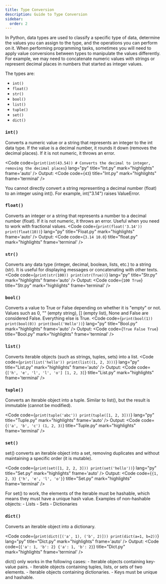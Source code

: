 ```yaml
---
title: Type Conversion
description: Guide to Type Conversion
sidebar:
  order: 2
---
```



In Python, data types are used to classify a specific type of data, determine the values you can assign to the type, and the operations you can perform on it. When performing programming tasks, sometimes you will need to apply value conversions between types to manipulate the values differently. For example, we may need to concatenate numeric values with strings or represent decimal places in numbers that started as integer values.

The types are:

- `int()`
- `float()`
- `str()`
- `bool()`
- `list()`
- `tuple()`
- `set()`
- `dict()`

### `int()`

Converts a numeric value or a string that represents an integer to the int data type. If the value is a decimal number, it rounds it down (removes the decimal places). If it is not numeric, it throws an error.

<Code
code={`
print(int(43.54)) # Converts the decimal to integer, removing the decimal places
`}
lang="py"
title="Int.py"
mark="highlights"
frame='auto' />
Output:
<Code
code={`
43
`}
title="Int.py"
mark="highlights"
frame='terminal' />

<Aside type="note">
  You cannot directly convert a string representing a decimal number (float) to an integer using int(). For example, int("3.14") raises ValueError.
</Aside>

### `float()`

Converts an integer or a string that represents a number to a decimal number (float). If it is not numeric, it throws an error. Useful when you need to work with fractional values.
<Code
code={`
print(float('3.14'))
print(float(10))
`}
lang="py"
title="Float.py"
mark="highlights"
frame='auto' />
Output:
<Code
code={`
3.14
10.0
`}
title="float.py"
mark="highlights"
frame='terminal' />

### `str()`

Converts any data type (integer, decimal, boolean, lists, etc.) to a string (str). It is useful for displaying messages or concatenating with other texts.
<Code
code={`
print(str(100))
print(str(True))
`}
lang="py"
title="Str.py"
mark="highlights"
frame='auto' />
Output:
<Code
code={`
100
True
`}
title="Str.py"
mark="highlights"
frame='terminal' />

### `bool()`
Converts a value to True or False depending on whether it is "empty" or not. Values such as 0, "" (empty string), [] (empty list), None and False are considered False. Everything else is True.
<Code
code={`
print(bool(1))
print(bool(0))
print(bool('Hello'))
`}
lang="py"
title="Bool.py"
mark="highlights"
frame='auto' />
Output:
<Code
code={`
True
False
True
`}
title="Bool.py"
mark="highlights"
frame='terminal' />

### `list()`
Converts iterable objects (such as strings, tuples, sets) into a list.
<Code
code={`
print(list('hello'))
print(list((1, 2, 3)))
`}
lang="py"
title="List.py"
mark="highlights"
frame='auto' />
Output:
<Code
code={`
['h', 'e', 'l', 'l', 'o']
[1, 2, 3]
`}
title="List.py"
mark="highlights"
frame='terminal' />

### `tuple()`

Converts an iterable object into a tuple. Similar to list(), but the result is immutable (cannot be modified).

<Code
code={`
print(tuple('abc'))
print(tuple([1, 2, 3]))
`}
lang="py"
title="Tuple.py"
mark="highlights"
frame='auto' />
Output:
<Code
code={`
('a', 'b', 'c')
(1, 2, 3)
`}
title="Tuple.py"
mark="highlights"
frame='terminal' />

### `set()`

set() converts an iterable object into a set, removing duplicates and without maintaining a specific order (it is mutable).

<Code
code={`
print(set([1, 2, 2, 3]))
print(set('hello'))
`}
lang="py"
title="Set.py"
mark="highlights"
frame='auto' />
Output:
<Code
code={`
{1, 2, 3}
{'h', 'e', 'l', 'o'}
`}
title="Set.py"
mark="highlights"
frame='terminal' />

<Aside type="note">
  For set() to work, the elements of the iterable must be hashable, which means they must have a unique hash value.
  Examples of non-hashable objects:
  - Lists
  - Sets
  - Dictionaries
</Aside>

### `dict()`

Converts an iterable object into a dictionary.

<Code
code={`
print(dict([('a', 1), ('b', 2)]))
print(dict(a=1, b=2))
`}
lang="py"
title="Dict.py"
mark="highlights"
frame='auto' />
Output:
<Code
code={`
{'a': 1, 'b': 2}
{'a': 1, 'b': 2}
`}
title="Dict.py"
mark="highlights"
frame='terminal' />

<Aside type='note'>
  dict() only works in the following cases:
  - Iterable objects containing key-value pairs.
  - Iterable objects containing tuples, lists, or sets of two elements.
  - Iterable objects containing dictionaries.
  - Keys must be unique and hashable.
</Aside>
